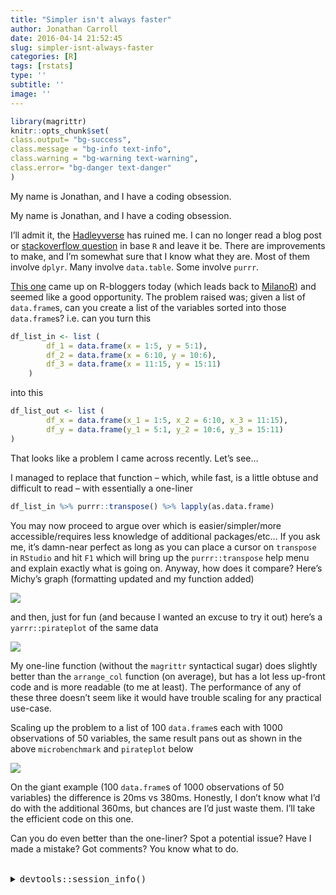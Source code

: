 ```yaml
---
title: "Simpler isn't always faster"
author: Jonathan Carroll
date: 2016-04-14 21:52:45
slug: simpler-isnt-always-faster
categories: [R]
tags: [rstats]
type: ''
subtitle: ''
image: ''
---
```


```r
library(magrittr)
knitr::opts_chunk$set(
class.output= "bg-success",
class.message = "bg-info text-info",
class.warning = "bg-warning text-warning",
class.error= "bg-danger text-danger"
)
```

My name is Jonathan, and I have a coding obsession.

<!--more-->

My name is Jonathan, and I have a coding obsession.

I'll admit it, the [Hadleyverse](http://adolfoalvarez.cl/the-hitchhikers-guide-to-the-hadleyverse/) has ruined me. I can no longer read a blog post or [stackoverflow question](http://stackoverflow.com/users/4168169/jonathan-carroll) in base `R` and leave it be. There are improvements to make, and I'm somewhat sure that I know what they are. Most of them involve `dplyr`. Many involve `data.table`. Some involve `purrr`.

[This one](http://www.r-bloggers.com/how-to-sort-a-list-of-dataframes/) came up on R-bloggers today (which leads back to [MilanoR](http://www.milanor.net/blog/how-to-sort-a-list-of-dataframes-in-r/)) and seemed like a good opportunity. The problem raised was; given a list of `data.frame`s, can you create a list of the variables sorted into those `data.frame`s? i.e. can you turn this

```r
df_list_in <- list (
        df_1 = data.frame(x = 1:5, y = 5:1),
        df_2 = data.frame(x = 6:10, y = 10:6),
        df_3 = data.frame(x = 11:15, y = 15:11)
    )
```

into this

```r
df_list_out <- list (
        df_x = data.frame(x_1 = 1:5, x_2 = 6:10, x_3 = 11:15),
        df_y = data.frame(y_1 = 5:1, y_2 = 10:6, y_3 = 15:11)
)
```

That looks like a problem I came across recently. Let's see...

<script src="https://gist.github.com/jonocarroll/119e9db260783d7b459fd8fe4636150d.js"></script>

I managed to replace that function -- which, while fast, is a little obtuse and difficult to read -- with essentially a one-liner

```r
df_list_in %>% purrr::transpose() %>% lapply(as.data.frame)
```

You may now proceed to argue over which is easier/simpler/more accessible/requires less knowledge of additional packages/etc... If you ask me, it's damn-near perfect as long as you can place a cursor on `transpose` in `RStudio` and hit `F1` which will bring up the `purrr::transpose` help menu and explain exactly what is going on. Anyway, how does it compare? Here's Michy's graph (formatting updated and my function added)

![](http://jcarroll.com.au/wp-content/uploads/2016/04/violinplot.png)

and then, just for fun (and because I wanted an excuse to try it out) here's a `yarrr::pirateplot` of the same data

![](http://jcarroll.com.au/wp-content/uploads/2016/04/pirateplot.png)

My one-line function (without the `magrittr` syntactical sugar) does slightly better than the `arrange_col` function (on average), but has a lot less up-front code and is more readable (to me at least). The performance of any of these three doesn't seem like it would have trouble scaling for any practical use-case.

Scaling up the problem to a list of 100 `data.frame`s each with 1000 observations of 50 variables, the same result pans out as shown in the above `microbenchmark` and `pirateplot` below

![](http://jcarroll.com.au/wp-content/uploads/2016/04/bigdf_pirateplot.png)

On the giant example (100 `data.frame`s of 1000 observations of 50 variables) the difference is 20ms vs 380ms. Honestly, I don't know what I'd do with the additional 360ms, but chances are I'd just waste them. I'll take the efficient code on this one.

Can you do even better than the one-liner? Spot a potential issue? Have I made a mistake? Got comments? You know what to do.

<br />
<details>
  <summary>
    <tt>devtools::session_info()</tt>
  </summary>
```r
devtools::session_info()
```
</details>
<br />